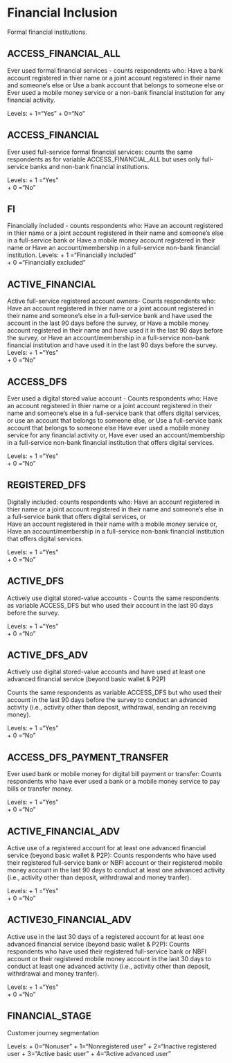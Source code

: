# Financial Inclusion
Formal financial institutions.

## ACCESS_FINANCIAL_ALL
Ever used formal financial services - counts respondents who:
    Have a bank account registered in thier name or a joint account registered in their name and someone's else or 
    Use a bank account that belongs to someone else or 
    Ever used a mobile money service or a non-bank financial institution for any financial activity. 

Levels:
+ 1="Yes"
+ 0="No"
    
## ACCESS_FINANCIAL 
Ever used full-service formal financial services: counts the same respondents as for variable ACCESS_FINANCIAL_ALL but uses only full-service banks and non-bank financial institutions. 

Levels: 
+ 1 ="Yes"  
+ 0 ="No"

## FI
Financially included - counts respondents who: 
    Have an account registered in thier name or a joint account registered in their name and someone's else in a full-service           bank or
    Have a mobile money account registered in their name or
    Have an account/membership in a full-service non-bank financial institution. 
Levels: 
+ 1 ="Financially included"  
+ 0 ="Financially excluded"    

## ACTIVE_FINANCIAL		
Active full-service registered account owners- Counts respondents who: 
    Have an account registered in thier name or a joint account registered in their name and someone's else in a full-service           bank and have used the account in the last 90 days before the survey, or
    Have a mobile money account registered in their name and have used it in the last 90 days before the survey, or
    Have an account/membership in a full-service non-bank financial institution and have used it in the last 90 days before the         survey.
Levels: 
+ 1 ="Yes"  
+ 0 ="No"

## ACCESS_DFS		
Ever used a digital stored value account - Counts respondents who: 
    Have an account registered in thier name or a joint account registered in their name and someone's else in a full-service           bank that offers digital services, or  use an account that belongs to someone else, or 
    Use a full-service bank account that belongs to someone else
    Have ever used a mobile money service for any financial activity or,
    Have ever used an account/membership in a full-service non-bank financial institution that offers digital services.

Levels: 
+ 1 ="Yes"  
+ 0 ="No" 

## REGISTERED_DFS		
Digitally included: counts respondents who: 
    Have an account registered in thier name or a joint account registered in their name and someone's else in a full-service           bank that offers digital services, or   
    Have an account registered in their name with a mobile money service or,
    Have an account/membership in a full-service non-bank financial institution that offers digital services. 

Levels: 
+ 1 ="Yes"  
+ 0 ="No"

## ACTIVE_DFS		
Actively use digital stored-value accounts - Counts the same respondents as variable ACCESS_DFS but who used their account in the last 90 days before the survey. 

Levels: 
+ 1 ="Yes"  
+ 0 ="No"

## ACTIVE_DFS_ADV		
Actively use digital stored-value accounts and have used at least one advanced financial service (beyond basic wallet & P2P)

Counts the same respondents as variable ACCESS_DFS but who used their account in the last 90 days before the survey to conduct an advanced activity (i.e., activity other than deposit, withdrawal, sending an receiving money). 

Levels: 
+ 1 ="Yes"  
+ 0 ="No"

## ACCESS_DFS_PAYMENT_TRANSFER		
Ever used bank or mobile money for digital bill payment or transfer: Counts respondents who have ever used a bank or a mobile money service to pay bills or transfer money. 

Levels: 
+ 1 ="Yes"  
+ 0 ="No"

## ACTIVE_FINANCIAL_ADV		
Active use of a registered account for at least one advanced financial service (beyond basic wallet & P2P): Counts respondents who have used their registered full-service bank or NBFI account or their registered mobile money account in the last 90 days to conduct at least one advanced activity (i.e., activity other than deposit, withrdrawal and money tranfer).

Levels: 
+ 1 ="Yes"  
+ 0 ="No"

## ACTIVE30_FINANCIAL_ADV		
Active use in the last 30 days of a registered account for at least one advanced financial service (beyond basic wallet & P2P): Counts respondents who have used their registered full-service bank or NBFI account or their registered mobile money account in the last 30 days to conduct at least one advanced activity (i.e., activity other than deposit, withrdrawal and money tranfer).

Levels: 
+ 1 ="Yes"  
+ 0 ="No"

## FINANCIAL_STAGE		
Customer journey segmentation

Levels:
+ 0="Nonuser"
+ 1="Nonregistered user"
+ 2="Inactive registered user
+ 3="Active basic user"
+ 4="Active advanced user"


